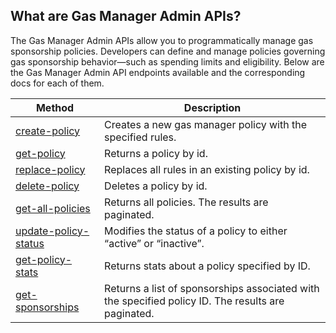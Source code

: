 ## What are Gas Manager Admin APIs?

The Gas Manager Admin APIs allow you to programmatically manage gas sponsorship policies. Developers can define and manage policies governing gas sponsorship behavior—such as spending limits and eligibility. Below are the Gas Manager Admin API endpoints available and the corresponding docs for each of them.

| Method                                                                                                        | Description                                                                                        |
| ------------------------------------------------------------------------------------------------------------- | -------------------------------------------------------------------------------------------------- |
| [create-policy](/wallets/api-reference/gas-manager-admin-api/admin-api-endpoints/create-policy)               | Creates a new gas manager policy with the specified rules.                                         |
| [get-policy](/wallets/api-reference/gas-manager-admin-api/admin-api-endpoints/get-policy)                     | Returns a policy by id.                                                                            |
| [replace-policy](/wallets/api-reference/gas-manager-admin-api/admin-api-endpoints/replace-policy)             | Replaces all rules in an existing policy by id.                                                    |
| [delete-policy](/wallets/api-reference/gas-manager-admin-api/admin-api-endpoints/delete-policy)               | Deletes a policy by id.                                                                            |
| [get-all-policies](/wallets/api-reference/gas-manager-admin-api/admin-api-endpoints/get-all-policies)         | Returns all policies. The results are paginated.                                                   |
| [update-policy-status](/wallets/api-reference/gas-manager-admin-api/admin-api-endpoints/update-policy-status) | Modifies the status of a policy to either “active” or “inactive”.                                  |
| [get-policy-stats](/wallets/api-reference/gas-manager-admin-api/admin-api-endpoints/get-policy-stats)         | Returns stats about a policy specified by ID.                                                      |
| [get-sponsorships](/wallets/api-reference/gas-manager-admin-api/admin-api-endpoints/get-sponsorships)         | Returns a list of sponsorships associated with the specified policy ID. The results are paginated. |
